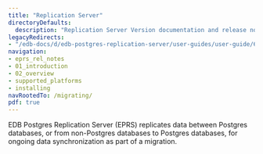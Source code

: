 ```yaml
---
title: "Replication Server"
directoryDefaults:
  description: "Replication Server Version documentation and release notes. Data replication between Postgres databases, or from non-Postgres databases to Postgres databases, for migrations."
legacyRedirects:
- "/edb-docs/d/edb-postgres-replication-server/user-guides/user-guide/6.2/toc.html"
navigation:
- eprs_rel_notes
- 01_introduction
- 02_overview
- supported_platforms
- installing
navRootedTo: /migrating/
pdf: true
---
```


EDB Postgres Replication Server (EPRS) replicates data between Postgres databases, or from non-Postgres databases to Postgres databases,
for ongoing data synchronization as part of a migration.

